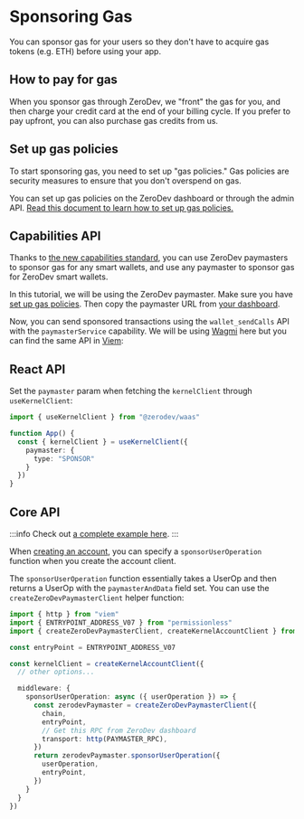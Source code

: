 # Sponsoring Gas

You can sponsor gas for your users so they don't have to acquire gas tokens (e.g. ETH) before using your app.

## How to pay for gas

When you sponsor gas through ZeroDev, we "front" the gas for you, and then charge your credit card at the end of your billing cycle.  If you prefer to pay upfront, you can also purchase gas credits from us.

## Set up gas policies

To start sponsoring gas, you need to set up "gas policies."  Gas policies are security measures to ensure that you don't overspend on gas.

You can set up gas policies on the ZeroDev dashboard or through the admin API.  [Read this document to learn how to set up gas policies.](/meta-infra/gas-policies)

## Capabilities API

Thanks to [the new capabilities standard](/smart-wallet/quickstart-capabilities), you can use ZeroDev paymasters to sponsor gas for any smart wallets, and use any paymaster to sponsor gas for ZeroDev smart wallets.

In this tutorial, we will be using the ZeroDev paymaster.  Make sure you have [set up gas policies](#set-up-gas-policies).  Then copy the paymaster URL from [your dashboard](https://dashboard.zerodev.app/).

Now, you can send sponsored transactions using the `wallet_sendCalls` API with the `paymasterService` capability.  We will be using [Wagmi](https://wagmi.sh/react/api/hooks/useSendCalls) here but you can find the same API in [Viem](https://viem.sh/experimental/eip5792/sendCalls):

## React API

Set the `paymaster` param when fetching the `kernelClient` through `useKernelClient`:

```ts
import { useKernelClient } from "@zerodev/waas"

function App() {
  const { kernelClient } = useKernelClient({
    paymaster: {
      type: "SPONSOR"
    }
  })
}
```

## Core API

:::info
Check out [a complete example here](https://github.com/zerodevapp/zerodev-examples/blob/main/create-account/main.ts).
:::

When [creating an account](/smart-wallet/creating-wallets), you can specify a `sponsorUserOperation` function when you create the account client.

The `sponsorUserOperation` function essentially takes a UserOp and then returns a UserOp with the `paymasterAndData` field set.  You can use the `createZeroDevPaymasterClient` helper function:

```typescript
import { http } from "viem"
import { ENTRYPOINT_ADDRESS_V07 } from "permissionless"
import { createZeroDevPaymasterClient, createKernelAccountClient } from "@zerodev/sdk"

const entryPoint = ENTRYPOINT_ADDRESS_V07

const kernelClient = createKernelAccountClient({
  // other options...

  middleware: {
    sponsorUserOperation: async ({ userOperation }) => {
      const zerodevPaymaster = createZeroDevPaymasterClient({
        chain,
        entryPoint,
        // Get this RPC from ZeroDev dashboard
        transport: http(PAYMASTER_RPC),
      })
      return zerodevPaymaster.sponsorUserOperation({
        userOperation,
        entryPoint,
      })
    }
  }
})
```
